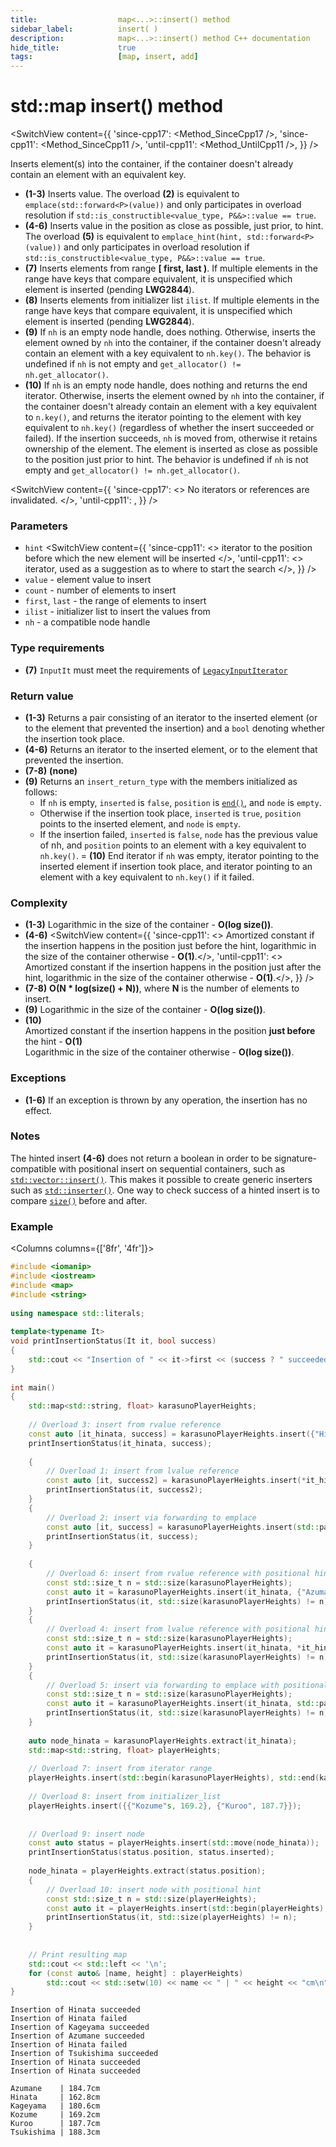 ```yaml
---
title:					map<...>::insert() method
sidebar_label:			insert( )
description:			map<...>::insert() method C++ documentation
hide_title:				true
tags:					[map, insert, add]
---
```



<!-- Terms -->

<!----------------- Codes ---------------------->

<!-- insert() -->


# std::map insert() method

<SwitchView content={{
    'since-cpp17': <Method_SinceCpp17 />,
    'since-cpp11': <Method_SinceCpp11 />,
    'until-cpp11': <Method_UntilCpp11 />,
    }} />

Inserts element(s) into the container, if the container doesn't already contain an element with an equivalent key.

 - **(1-3)** Inserts value.
    The overload **(2)** is equivalent to `emplace(std::forward<P>(value))` and only participates in overload resolution if `std::is_constructible<value_type, P&&>::value == true`.
 - **(4-6)** Inserts value in the position as close as possible, just prior, to hint.
    The overload **(5)** is equivalent to `emplace_hint(hint, std::forward<P>(value))` and only participates in overload resolution if `std::is_constructible<value_type, P&&>::value == true`.
 - **(7)** Inserts elements from range **[ first, last )**. If multiple elements in the range have keys that compare equivalent, it is unspecified which element is inserted (pending **LWG2844**).
 - **(8)** Inserts elements from initializer list `ilist`. If multiple elements in the range have keys that compare equivalent, it is unspecified which element is inserted (pending **LWG2844**).
 - **(9)** If `nh` is an empty node handle, does nothing. Otherwise, inserts the element owned by `nh` into the container,
    if the container doesn't already contain an element with a key equivalent to `nh.key()`. The behavior is undefined if `nh` is not empty and `get_allocator() != nh.get_allocator()`.
 - **(10)** If `nh` is an empty node handle, does nothing and returns the end iterator.
    Otherwise, inserts the element owned by `nh` into the container, if the container doesn't already contain an element with a key equivalent to `n.key()`,
    and returns the iterator pointing to the element with key equivalent to `nh.key()` (regardless of whether the insert succeeded or failed).
    If the insertion succeeds, `nh` is moved from, otherwise it retains ownership of the element.
    The element is inserted as close as possible to the position just prior to hint. The behavior is undefined if `nh` is not empty and `get_allocator() != nh.get_allocator()`.

<SwitchView content={{
    'since-cpp17': <> No iterators or references are invalidated. </>,
    'until-cpp11': <IteratorDereferenceNote />,
    }} />

### Parameters

 - `hint`
<SwitchView content={{
    'since-cpp11': <> iterator to the position before which the new element will be inserted </>,
    'until-cpp11': <> iterator, used as a suggestion as to where to start the search </>,
    }} />
 - `value` - element value to insert
 - `count` - number of elements to insert
 - `first`, `last` - the range of elements to insert
 - `ilist` - initializer list to insert the values from
 - `nh` - a compatible node handle
 
### Type requirements
 - **(7)** `InputIt` must meet the requirements of [`LegacyInputIterator`](/docs/named_req/LegacyInputIterator)

### Return value

 - **(1-3)** Returns a pair consisting of an iterator to the inserted element (or to the element that prevented the insertion) and a `bool` denoting whether the insertion took place.
 - **(4-6)** Returns an iterator to the inserted element, or to the element that prevented the insertion.
 - **(7-8)** **(none)**
 - **(9)** Returns an `insert_return_type` with the members initialized as follows:
    - If `nh` is empty, `inserted` is `false`, `position` is [`end()`](/docs/std/containers/maps/map/end), and `node` is `empty`.
    - Otherwise if the insertion took place, `inserted` is `true`, `position` points to the inserted element, and `node` is `empty`.
    - If the insertion failed, `inserted` is `false`, `node` has the previous value of nh, and `position` points to an element with a key equivalent to `nh.key()`.
 = **(10)** End iterator if `nh` was empty, iterator pointing to the inserted element if insertion took place, and iterator pointing to an element with a key equivalent to `nh.key()` if it failed.

### Complexity

 - **(1-3)** Logarithmic in the size of the container - **O(log size())**.
 - **(4-6)** 
<SwitchView content={{
	'since-cpp11': <> Amortized constant if the insertion happens in the position just before the hint, logarithmic in the size of the container otherwise - <b>O(1)</b>.</>,
	'until-cpp11': <> Amortized constant if the insertion happens in the position just after the hint, logarithmic in the size of the container otherwise - <b>O(1)</b>.</>,
    }} />
 - **(7-8)** **O(N * log(size() + N))**, where **N** is the number of elements to insert.
 - **(9)** Logarithmic in the size of the container - **O(log size())**.
 - **(10)**  
Amortized constant if the insertion happens in the position **just before** the hint - **O(1)**  
Logarithmic in the size of the container otherwise - **O(log size())**.

### Exceptions

 - **(1-6)** If an exception is thrown by any operation, the insertion has no effect.

<ImproveSection />

### Notes 
The hinted insert **(4-6)** does not return a boolean in order to be signature-compatible with positional insert on sequential containers, such as [`std::vector::insert()`](/docs/std/containers/arrays/vector/insert). 
This makes it possible to create generic inserters such as [`std::inserter()`](#). One way to check success of a hinted insert is to compare [`size()`](/docs/std/containers/maps/map/size) before and after. 

### Example

<Columns columns={['8fr', '4fr']}>
<div>

```cpp title='Main.cpp' showLineNumbers
#include <iomanip>
#include <iostream>
#include <map>
#include <string>
 
using namespace std::literals;
 
template<typename It>
void printInsertionStatus(It it, bool success)
{
    std::cout << "Insertion of " << it->first << (success ? " succeeded\n" : " failed\n");
}
 
int main()
{
    std::map<std::string, float> karasunoPlayerHeights;
 
    // Overload 3: insert from rvalue reference
    const auto [it_hinata, success] = karasunoPlayerHeights.insert({"Hinata"s, 162.8});
    printInsertionStatus(it_hinata, success);
 
    {
        // Overload 1: insert from lvalue reference
        const auto [it, success2] = karasunoPlayerHeights.insert(*it_hinata);
        printInsertionStatus(it, success2);
    }
    {
        // Overload 2: insert via forwarding to emplace
        const auto [it, success] = karasunoPlayerHeights.insert(std::pair{"Kageyama", 180.6});
        printInsertionStatus(it, success);
    }
 
    {
        // Overload 6: insert from rvalue reference with positional hint
        const std::size_t n = std::size(karasunoPlayerHeights);
        const auto it = karasunoPlayerHeights.insert(it_hinata, {"Azumane"s, 184.7});
        printInsertionStatus(it, std::size(karasunoPlayerHeights) != n);
    }
    {
        // Overload 4: insert from lvalue reference with positional hint
        const std::size_t n = std::size(karasunoPlayerHeights);
        const auto it = karasunoPlayerHeights.insert(it_hinata, *it_hinata);
        printInsertionStatus(it, std::size(karasunoPlayerHeights) != n);
    }
    {
        // Overload 5: insert via forwarding to emplace with positional hint
        const std::size_t n = std::size(karasunoPlayerHeights);
        const auto it = karasunoPlayerHeights.insert(it_hinata, std::pair{"Tsukishima", 188.3});
        printInsertionStatus(it, std::size(karasunoPlayerHeights) != n);
    }
 
    auto node_hinata = karasunoPlayerHeights.extract(it_hinata);
    std::map<std::string, float> playerHeights;
 
    // Overload 7: insert from iterator range
    playerHeights.insert(std::begin(karasunoPlayerHeights), std::end(karasunoPlayerHeights));
 
    // Overload 8: insert from initializer_list
    playerHeights.insert({{"Kozume"s, 169.2}, {"Kuroo", 187.7}});
 
 
    // Overload 9: insert node
    const auto status = playerHeights.insert(std::move(node_hinata));
    printInsertionStatus(status.position, status.inserted);
 
    node_hinata = playerHeights.extract(status.position);
    {
        // Overload 10: insert node with positional hint
        const std::size_t n = std::size(playerHeights);
        const auto it = playerHeights.insert(std::begin(playerHeights), std::move(node_hinata));
        printInsertionStatus(it, std::size(playerHeights) != n);
    }
 
 
    // Print resulting map
    std::cout << std::left << '\n';
    for (const auto& [name, height] : playerHeights)
        std::cout << std::setw(10) << name << " | " << height << "cm\n";
}
```

</div>
<div>

```plaintext title="Output"
Insertion of Hinata succeeded
Insertion of Hinata failed
Insertion of Kageyama succeeded
Insertion of Azumane succeeded
Insertion of Hinata failed
Insertion of Tsukishima succeeded
Insertion of Hinata succeeded
Insertion of Hinata succeeded
 
Azumane    | 184.7cm
Hinata     | 162.8cm
Kageyama   | 180.6cm
Kozume     | 169.2cm
Kuroo      | 187.7cm
Tsukishima | 188.3cm
```

</div>
</Columns>
